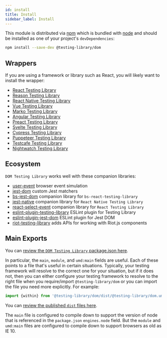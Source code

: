 ```yaml
---
id: install
title: Install
sidebar_label: Install
---
```


This module is distributed via [npm][npm] which is bundled with [node][node] and should be installed as one of your project's `devDependencies`:

```bash npm2yarn
npm install --save-dev @testing-library/dom
```

## Wrappers

If you are using a framework or library such as React, you will likely want to install the wrapper:

- [React Testing Library](react-testing-library/intro.mdx)
- [Reason Testing Library](bs-react-testing-library/intro.mdx)
- [React Native Testing Library](react-native-testing-library/intro.mdx)
- [Vue Testing Library](vue-testing-library/intro.mdx)
- [Marko Testing Library](marko-testing-library/intro.mdx)
- [Angular Testing Library](angular-testing-library/intro.mdx)
- [Preact Testing Library](preact-testing-library/intro.mdx)
- [Svelte Testing Library](svelte-testing-library/intro.mdx)
- [Cypress Testing Library](cypress-testing-library/intro.mdx)
- [Puppeteer Testing Library](pptr-testing-library/intro.mdx)
- [Testcafe Testing Library](testcafe-testing-library/intro.mdx)
- [Nightwatch Testing Library](nightwatch-testing-library/intro.mdx)

## Ecosystem

`DOM Testing Library` works well with these companion libraries:

- [user-event](user-event/intro.mdx) browser event simulation
- [jest-dom](ecosystem-jest-dom.mdx) custom Jest matchers
- [bs-jest-dom](ecosystem-bs-jest-dom.mdx) companion library for `bs-react-testing-library`
- [jest-native](ecosystem-jest-native.mdx) companion library for `React Native Testing Library`
- [react-select-event](ecosystem-react-select-event.mdx) companion library for `React Testing Library`
- [eslint-plugin-testing-library](ecosystem-eslint-plugin-testing-library.mdx) ESLint plugin for Testing Library
- [eslint-plugin-jest-dom](ecosystem-eslint-plugin-jest-dom.mdx) ESLint plugin for Jest DOM
- [riot-testing-library](ecosystem-riot-testing-library.mdx) adds APIs for working with Riot.js components

## Main Exports

You can [review the `DOM Testing Library` package.json here](https://unpkg.com/@testing-library/dom/package.json).

In particular, the `main`, `module`, and `umd:main` fields are useful. Each of these points to a file that's useful in certain situations. Typically, your testing framework will resolve to the correct one for your situation, but if it does not, then you can either configure your testing framework to resolve to the right file when you require/import `@testing-library/dom` or you can import the file you need more explicitly. For example:

```js
import {within} from '@testing-library/dom/dist/@testing-library/dom.umd.js'
```

You can [review the published `dist` files here](https://unpkg.com/@testing-library/dom/dist/).

The `main` file is configured to compile down to support the version of node that is referenced in the `package.json` `engines.node` field. But the `module` and `umd:main` files are configured to compile down to support browsers as old as IE 10.


<!--
Links
-->

[npm]: https://www.npmjs.com/
[node]: https://nodejs.org
